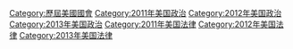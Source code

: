 [[Category:歷屆美國國會|Category:歷屆美國國會]]
[[Category:2011年美国政治|Category:2011年美国政治]]
[[Category:2012年美国政治|Category:2012年美国政治]]
[[Category:2013年美国政治|Category:2013年美国政治]]
[[Category:2011年美国法律|Category:2011年美国法律]]
[[Category:2012年美国法律|Category:2012年美国法律]]
[[Category:2013年美国法律|Category:2013年美国法律]]